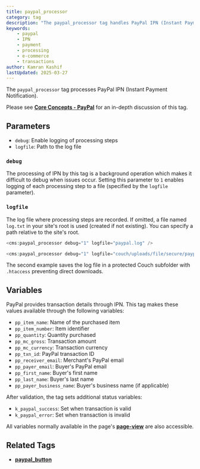 ```yaml
---
title: paypal_processor
category: tag
description: "The paypal_processor tag handles PayPal IPN (Instant Payment Notification) processing, validating transactions and providing transaction details"
keywords:
    - paypal
    - IPN
    - payment
    - processing
    - e-commerce
    - transactions
author: Kamran Kashif
lastUpdated: 2025-03-27
---
```


The `paypal_processor` tag processes PayPal IPN (Instant Payment Notification).

Please see [**Core Concepts - PayPal**](../../concepts/paypal) for an in-depth discussion of this tag.

## Parameters

- `debug`: Enable logging of processing steps
- `logfile`: Path to the log file

### `debug`

The processing of IPN by this tag is a background operation which makes it difficult to debug when issues occur. Setting this parameter to `1` enables logging of each processing step to a file (specified by the `logfile` parameter).

### `logfile`

The log file where processing steps are recorded. If omitted, a file named `log.txt` in your site's root is used (created if not existing). You can specify a path relative to the site's root.

```php title="Basic PayPal Processor"
<cms:paypal_processor debug="1" logfile="paypal.log" />
```

```php title="Secure Log File Location"
<cms:paypal_processor debug="1" logfile="couch/uploads/file/secure/paypal.log" />
```

The second example saves the log file in a protected Couch subfolder with `.htaccess` preventing direct downloads.

## Variables

PayPal provides transaction details through IPN. This tag makes these values available through the following variables:

- `pp_item_name`: Name of the purchased item
- `pp_item_number`: Item identifier
- `pp_quantity`: Quantity purchased
- `pp_mc_gross`: Transaction amount
- `pp_mc_currency`: Transaction currency
- `pp_txn_id`: PayPal transaction ID
- `pp_receiver_email`: Merchant's PayPal email
- `pp_payer_email`: Buyer's PayPal email
- `pp_first_name`: Buyer's first name
- `pp_last_name`: Buyer's last name
- `pp_payer_business_name`: Buyer's business name (if applicable)

After validation, the tag sets additional status variables:

- `k_paypal_success`: Set when transaction is valid
- `k_paypal_error`: Set when transaction is invalid

All variables normally available in the page's [**page-view**](../../concepts/variables-in-views) are also accessible.

## Related Tags

- [**paypal_button**](../paypal_button)
